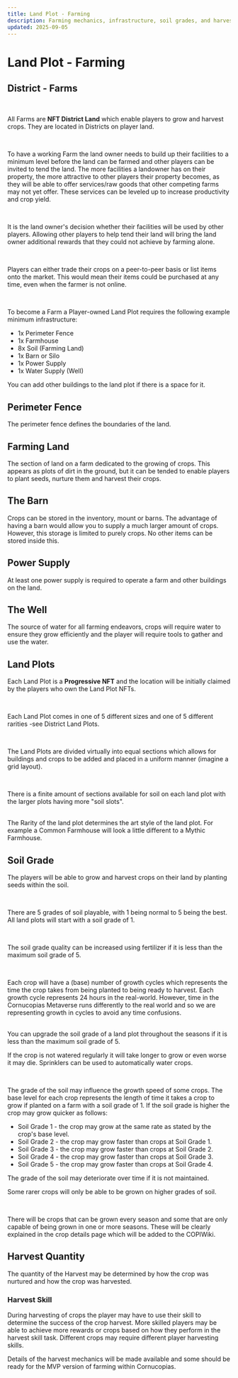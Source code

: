 ```yaml
---
title: Land Plot - Farming
description: Farming mechanics, infrastructure, soil grades, and harvesting within District Land Plots in Cornucopias.
updated: 2025-09-05
---
```


# Land Plot - Farming

## District - Farms

</br>

All Farms are **NFT District Land** which enable players to grow and harvest crops. They are located in Districts on player land.

</br>


To have a working Farm the land owner needs to build up their facilities to a minimum level before the land can be farmed and other players can be invited to tend the land. The more facilities a landowner has on their property, the more attractive to other players their property becomes, as they will be able to offer services/raw goods that other competing farms may not yet offer. These services can be leveled up to increase productivity and crop yield.

</br>

It is the land owner&apos;s decision whether their facilities will be used by other players. Allowing other players to help tend their land will bring the land owner additional rewards that they could not achieve by farming alone.

</br>

Players can either trade their crops on a peer-to-peer basis or list items onto the market. This would mean their items could be purchased at any time, even when the farmer is not online. 

</br>

To become a Farm a Player-owned Land Plot requires the following example minimum infrastructure:

<ul className="styled-list">
  <li>1x Perimeter Fence</li>
  <li>1x Farmhouse</li>
  <li>8x Soil (Farming Land)</li>
  <li>1x Barn or Silo</li>
  <li>1x Power Supply</li>
  <li>1x Water Supply (Well)</li>
</ul>

You can add other buildings to the land plot if there is a space for it.



## Perimeter Fence

The perimeter fence defines the boundaries of the land.



## Farming Land

The section of land on a farm dedicated to the growing of crops. This appears as plots of dirt in the ground, but it can be tended to enable players to plant seeds, nurture them and harvest their crops. 



## The Barn

Crops can be stored in the inventory, mount or barns. The advantage of having a barn would allow you to supply a much larger amount of crops. However, this storage is limited to purely crops. No other items can be stored inside this.



## Power Supply

At least one power supply is required to operate a farm and other buildings on the land.



## The Well

The source of water for all farming endeavors, crops will require water to ensure they grow efficiently and the player will require tools to gather and use the water.



## Land Plots

Each Land Plot is a **Progressive NFT** and the location will be initially claimed by the players who own the Land Plot NFTs.

</br>

Each Land Plot comes in one of 5 different sizes and one of 5 different rarities -see District Land Plots.

</br>

The Land Plots are divided virtually into equal sections which allows for buildings and crops to be added and placed in a uniform manner (imagine a grid layout). 

</br>

There is a finite amount of sections available for soil on each land plot with the larger plots having more "soil slots".

</br>

<div className="note-box success transparent">
  The Rarity of the land plot determines the art style of the land plot. For example a Common Farmhouse will look a little different to a Mythic Farmhouse.
</div>



## Soil Grade

The players will be able to grow and harvest crops on their land by planting seeds within the soil.

</br>

There are 5 grades of soil playable, with 1 being normal to 5 being the best. All land plots will start with a soil grade of 1.

</br>

The soil grade quality can be increased using fertilizer if it is less than the maximum soil grade of 5.

</br>

Each crop will have a (base) number of growth cycles which represents the time the crop takes from being planted to being ready to harvest. Each growth cycle represents 24 hours in the real-world. However, time in the Cornucopias Metaverse runs differently to the real world and so we are representing growth in cycles to avoid any time confusions.

</br>

<div className="note-box">
  You can upgrade the soil grade of a land plot throughout the seasons if it is less than the maximum soil grade of 5.
</div>

If the crop is not watered regularly it will take longer to grow or even worse it may die. Sprinklers can be used to automatically water crops.

</br>

The grade of the soil may influence the growth speed of some crops. The base level for each crop represents the length of time it takes a crop to grow if planted on a farm with a soil grade of 1. If the soil grade is higher the crop may grow quicker as follows:

<ul className="styled-list">
  <li>Soil Grade 1 - the crop may grow at the same rate as stated by the crop&apos;s base level.</li>
  <li>Soil Grade 2 - the crop may grow faster than crops at Soil Grade 1.</li>
  <li>Soil Grade 3 - the crop may grow faster than crops at Soil Grade 2.</li>
  <li>Soil Grade 4 - the crop may grow faster than crops at Soil Grade 3.</li>
  <li>Soil Grade 5 - the crop may grow faster than crops at Soil Grade 4.</li>
</ul>

<div className="note-box warning transparent">
  The grade of the soil may deteriorate over time if it is not maintained.
</div>

Some rarer crops will only be able to be grown on higher grades of soil.

</br>

There will be crops that can be grown every season and some that are only capable of being grown in one or more seasons. These will be clearly explained in the crop details page which will be added to the COPIWiki.



## Harvest Quantity

The quantity of the Harvest may be determined by how the crop was nurtured and how the crop was harvested.

### Harvest Skill

During harvesting of crops the player may have to use their skill to determine the success of the crop harvest. More skilled players may be able to achieve more rewards or crops based on how they perform in the harvest skill task. Different crops may require different player harvesting skills.

<div className="note-box success transparent">
  Details of the harvest mechanics will be made available and some should be ready for the MVP version of farming within Cornucopias.
</div>
